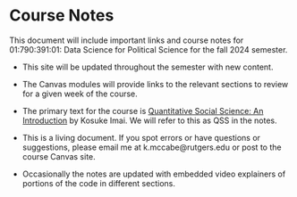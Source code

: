 # Course Notes {.unnumbered}

This document will include important links and course notes for 01:790:391:01: Data Science for Political Science for the fall 2024 semester.

-   This site will be updated throughout the semester with new content.

-   The Canvas modules will provide links to the relevant sections to review for a given week of the course.

-   The primary text for the course is [Quantitative Social Science: An Introduction](https://qss.princeton.press/qss-an-introduction/) by Kosuke Imai. We will refer to this as QSS in the notes.

-   This is a living document. If you spot errors or have questions or suggestions, please email me at k.mccabe\@rutgers.edu or post to the course Canvas site.

-   Occasionally the notes are updated with embedded video explainers of portions of the code in different sections.
